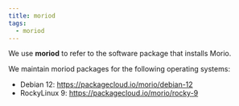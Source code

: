 ```yaml
---
title: moriod
tags:
  - moriod
---
```


We use **moriod** to refer to the software package that installs Morio.

We maintain moriod packages for the following operating systems:

- Debian 12: https://packagecloud.io/morio/debian-12
- RockyLinux 9: https://packagecloud.io/morio/rocky-9
